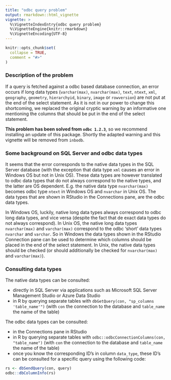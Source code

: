 ```yaml
---
title: "odbc query problem"
output: rmarkdown::html_vignette
vignette: >
  %\VignetteIndexEntry{odbc query problem}
  %\VignetteEngine{knitr::rmarkdown}
  %\VignetteEncoding{UTF-8}
---
```


```r
knitr::opts_chunk$set(
  collapse = TRUE,
  comment = "#>"
)
```

### Description of the problem

If a query is fetched against a odbc based database connection, an error occurs if long data types (`varchar(max)`, `nvarchar(max)`, `text`, `ntext`, `xml`, `geography`, `geometry`, `hierarchyid`, `binary`, `image` or `rowversion`) are not put at the end of the select statement. As it is not in our power to change this shortcoming, we replaced the original cryptic warning by an informative one mentioning the columns that should be put in the end of the select statement.

__This problem has been solved from `odbc 1.2.3`__, so we recommend installing an update of this package. Shortly the adapted warning and this vignette will be removed from `inbodb`.

### Some background on SQL Server and odbc data types

It seems that the error corresponds to the native data types in the SQL Server database (with the exception that data type `xml` causes an error in Windows OS but not in Unix OS). These data types are however translated to odbc data types that do not always correspond to the native types, and the latter are OS dependent. E.g. the native data type `nvarchar(max)` becomes odbc type `ntext` in Windows OS and `nvarchar` in Unix OS. The data types that are shown in RStudio in the Connections pane, are the odbc data types.

In Windows OS, luckily, native long data types always correspond to odbc long data types, and vice versa (despite the fact that de exact data types do not always correspond). In Unix OS, the native long data types `nvarchar(max)` and `varchar(max)` correspond to the odbc 'short' data types `nvarchar` and `varchar`. So in Windows the data types shown in the RStudio Connection pane can be used to determine which columns should be placed in the end of the select statement. In Unix, the native data types should be checked (or should additionally be checked for `nvarchar(max)` and `varchar(max)`).

### Consulting data types

The native data types can be consulted:

- directly in SQL Server via applications such as Microsoft SQL Server Management Studio or Azure Data Studio
- in R by querying separate tables with `dbGetQuery(con, "sp_columns 'table_name'")` (with `con` the connection to the database and `table_name` the name of the table)

The odbc data types can be consulted:

- in the Connections pane in RStudio
- in R by querying separate tables with `odbc::odbcConnectionColumns(con, "table_name")` (with `con` the connection to the database and `table_name` the name of the table)
- once you know the corresponding ID's in column `data_type`, these ID's can be consulted for a specific query using the following code:

```r
rs <- dbSendQuery(con, query)
odbc::dbColumnInfo(rs)
```
